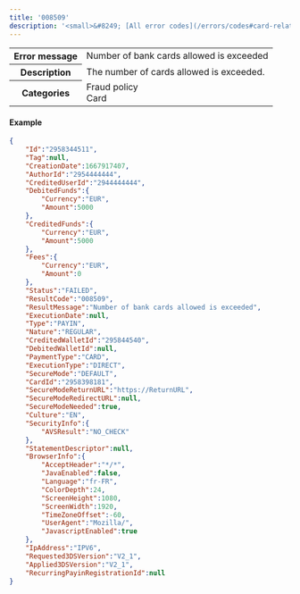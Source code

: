 ---
title: '008509'  
description: '<small>&#8249; [All error codes](/errors/codes#card-related)</small>'
---
  
<table>
    <tbody>
        <tr>
            <th class="header"><strong>Error message</strong></th>
            <td class="table-content">Number of bank cards allowed is exceeded</td>
        </tr>
        <tr>
            <th class="header"><strong>Description</strong></th>
            <td class="table-content">The number of cards allowed is exceeded.</td>
        </tr>
        <tr>
            <th class="header"><strong>Categories</strong></th>
            <td class="table-content">  
<div class="label">Fraud policy</div>  
<div class="label">Card</div>
</td>
        </tr>
    </tbody>
</table>  

#### Example  
```json API Response
{
    "Id":"2958344511",
    "Tag":null,
    "CreationDate":1667917407,
    "AuthorId":"2954444444",
    "CreditedUserId":"2944444444",
    "DebitedFunds":{
        "Currency":"EUR",
        "Amount":5000
    },
    "CreditedFunds":{
        "Currency":"EUR",
        "Amount":5000
    },
    "Fees":{
        "Currency":"EUR",
        "Amount":0
    },
    "Status":"FAILED",
    "ResultCode":"008509",
    "ResultMessage":"Number of bank cards allowed is exceeded",
    "ExecutionDate":null,
    "Type":"PAYIN",
    "Nature":"REGULAR",
    "CreditedWalletId":"295844540",
    "DebitedWalletId":null,
    "PaymentType":"CARD",
    "ExecutionType":"DIRECT",
    "SecureMode":"DEFAULT",
    "CardId":"2958398181",
    "SecureModeReturnURL":"https://ReturnURL",
    "SecureModeRedirectURL":null,
    "SecureModeNeeded":true,
    "Culture":"EN",
    "SecurityInfo":{
        "AVSResult":"NO_CHECK"
    },
    "StatementDescriptor":null,
    "BrowserInfo":{
        "AcceptHeader":"*/*",
        "JavaEnabled":false,
        "Language":"fr-FR",
        "ColorDepth":24,
        "ScreenHeight":1080,
        "ScreenWidth":1920,
        "TimeZoneOffset":-60,
        "UserAgent":"Mozilla/",
        "JavascriptEnabled":true
    },
    "IpAddress":"IPV6",
    "Requested3DSVersion":"V2_1",
    "Applied3DSVersion":"V2_1",
    "RecurringPayinRegistrationId":null
}
```